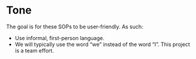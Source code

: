 # Tone {#sec-tone .unnumbered}

The goal is for these SOPs to be user-friendly. As such: 

  - Use informal, first-person language. 
  - We will typically use the word "we" instead of the word "I". This project is a team effort. 